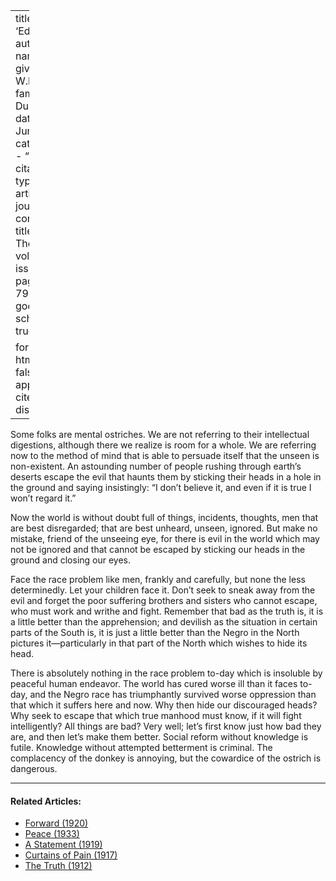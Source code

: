 
---
title: 'Education'
author:
  - name:
      given: W.E.B.
      family: Du Bois
date: Jun. 1913
categories: 
  - ""
citation: 
  type: article-journal
  container-title: The Crisis
  volume: 6
  issue: 2
  page: 78-79
google-scholar: true

format:
  html:
    toc: false
    appendix-cite-as: display
---



Some folks are mental ostriches. We are not referring to their intellectual digestions, although there we realize is room for a whole. We are referring now to the method of mind that is able to persuade itself that the unseen is non-existent. An astounding number of people rushing through earth's deserts escape the evil that haunts them by sticking their heads in a hole in the ground and saying insistingly: "I don't believe it, and even if it is true I won't regard it."

Now the world is without doubt full of things, incidents, thoughts, men that are best disregarded; that are best unheard, unseen, ignored. But make no mistake, friend of the unseeing eye, for there is evil in the world which may not be ignored and that cannot be escaped by sticking our heads in the ground and closing our eyes. 

Face the race problem like men, frankly and carefully, but none the less determinedly. Let your children face it. Don't seek to sneak away from the evil and forget the poor suffering brothers and sisters who cannot escape, who must work and writhe and fight. Remember that bad as the truth is, it is a little better than the apprehension; and devilish as the situation in certain parts of the South is, it is just a little better than the Negro in the North pictures it---particularly in that part of the North which wishes to hide its head. 

There is absolutely nothing in the race problem to-day which is insoluble by peaceful human endeavor. The world has cured worse ill than it faces to-day, and the Negro race has triumphantly survived worse oppression than that which it suffers here and now. Why then hide our discouraged heads? Why seek to escape that which true manhood must know, if it will fight intelligently? All things are bad? Very well; let's first know just how bad they are, and then let's make them better. Social reform without knowledge is futile. Knowledge without attempted betterment is criminal. The complacency of the donkey is annoying, but the cowardice of the ostrich is dangerous. 

<!-- Similar articles start here -->

<hr>
#### Related Articles:

* [Forward (1920)](/Volumes/20/05/forward.html)
* [Peace (1933)](/Volumes/40/12/peace.html)
* [A Statement (1919)](/Volumes/19/01/statement.html)
* [Curtains of Pain (1917)](/Volumes/13/04/curtains_of_pain.html)
* [The Truth (1912)](/Volumes/05/02/truth.html)

<!-- Similar articles end here -->